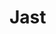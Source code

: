 
# Jast
<ProjectDetails
  floatRight
  region="Westerlands"
  house="House Jast"
  type="Castle"
  status="Completed"
  warp="/warp jast"
  projectLead="Georni"
  dateStarted="2015-08-10T07:00:00+00:00"
  dateCompleted="2015-08-10T07:00:00+00:00"
/>

